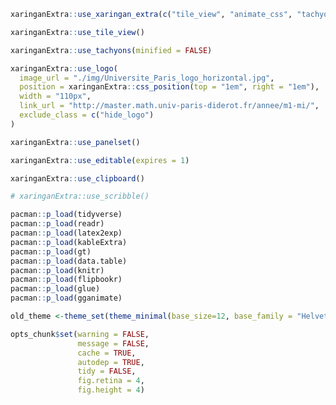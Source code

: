 <style>
.remark-slide-number {
  position: inherit;
}

.remark-slide-number .progress-bar-container {
  position: absolute;
  bottom: 0;
  height: 4px;
  display: block;
  left: 0;
  right: 0;
}

.remark-slide-number .progress-bar {
  height: 100%;
  background-color: red;
}
</style>


```r
xaringanExtra::use_xaringan_extra(c("tile_view", "animate_css", "tachyons", "logo"))

xaringanExtra::use_tile_view()

xaringanExtra::use_tachyons(minified = FALSE)

xaringanExtra::use_logo(
  image_url = "./img/Universite_Paris_logo_horizontal.jpg",
  position = xaringanExtra::css_position(top = "1em", right = "1em"),
  width = "110px",
  link_url = "http://master.math.univ-paris-diderot.fr/annee/m1-mi/",
  exclude_class = c("hide_logo")
)

xaringanExtra::use_panelset()

xaringanExtra::use_editable(expires = 1)

xaringanExtra::use_clipboard()

# xaringanExtra::use_scribble()

pacman::p_load(tidyverse)
pacman::p_load(readr)
pacman::p_load(latex2exp)
pacman::p_load(kableExtra)
pacman::p_load(gt)
pacman::p_load(data.table)
pacman::p_load(knitr)
pacman::p_load(flipbookr)
pacman::p_load(glue)
pacman::p_load(gganimate)

old_theme <-theme_set(theme_minimal(base_size=12, base_family = "Helvetica"))

opts_chunk$set(warning = FALSE,
               message = FALSE,
               cache = TRUE,
               autodep = TRUE,
               tidy = FALSE,
               fig.retina = 4,
               fig.height = 4)


```

